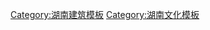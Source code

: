 {{Navbox
|name = 湖湘建筑
|title = 湖湘建筑
|titlestyle =
|image =
|groupstyle = 
|listclass = hlist
|state = {{{state<includeonly>|collapsed</includeonly>}}}
|group1 = 城镇和城防
|list1 = 
* [[长沙古城]] 
* [[茶陵古城墙|茶陵古城]] 
* [[黔城古镇]]
* [[洪江古建築群|洪江古城]]
* [[凤凰古城]]
* [[武冈古城]]
|group2 = 文教建筑
|list2 = {{Navbox subgroup
        |group1=文庙
        |list1=
* [[岳州文庙]]
* [[宁远文庙]]
* [[浏阳文庙]]
* [[零陵文庙]]
* [[澧县文庙]]
* [[凤凰文庙]]
* [[乾州文庙]]
* [[湘潭文庙]]
* [[石门文庙]]
* [[湘乡文庙]]
        |group2=书院
        |list2=
* [[岳麓书院]]
* [[东山书院 (湘乡)|东山书院]]
* [[文华书院]]
* [[天岳书院]]
* [[洣泉书院]]
* [[鉴湖书院]]
* [[恭城书院]]
* [[潕溪书院]]
}}
|group3 = 宗教祠庙
|list3 = {{Navbox subgroup
        |group1=佛教
        |list1=
* [[南岳大庙]]
* [[麓山寺]]
* [[衡山南台寺]]
* [[开福寺 (长沙)|长沙开福寺]]
* [[湘乡云门寺]]
* [[空灵寺|株洲空灵寺]]
* [[龙兴寺 (沅陵)|沅陵龙兴寺]]
* [[密印寺|宁乡密印寺]]
        |group2=道教
        |list2=
* [[陶公庙|长沙陶公庙]]
* [[水府庙|邵阳水府庙]]
* [[永顺祖师殿]]
        |group3=塔
        |list3=
* [[慈氏塔|岳阳慈氏塔]]
* [[邵阳北塔]]
* [[赤峰塔|洪江赤峰塔]]
* [[永州回龙塔]]
* [[望城惜字塔]]
* [[汝城文塔]]
* [[武冈凌云塔]]
* [[澧县蜚云塔]]
* [[长沙舍利塔]]
        |group4=祠
        |list4=
* [[屈子祠]]
* [[柳子庙|柳子祠]]
* [[蔡侯祠]]
        |group5=宗祠
        |list5=
* [[凤凰陈家祠]]
* [[金塘杨氏宗祠]]
* [[曲塘杨氏宗祠]]
* [[汝城卢氏家庙]]
* [[汝城叶氏家庙]]
}}
|group4 = 会馆
|list4 =
* [[湘潭鲁班殿]]
* [[芷江天后宫]]
* [[湘潭关圣殿]]
* [[凤凰万寿宫]]
|group5 = 风景园林
|list5 =
* [[岳阳楼]]
* [[天心阁|长沙天心阁]]
* [[黔阳芙蓉楼]]
* [[黔城钟鼓楼]]
* [[自卑亭]]
* [[爱晚亭]]
* [[双清亭]]
* [[裴公亭]]
* [[朗吟亭]]
* [[传书亭]]
* [[风雩亭]]
* [[吹香亭]]
* [[赫曦台]]
|group6=[[湖南民居|民居]]
|list6={{Navbox subgroup
        |group1=村落
        |list1=
* [[张谷英村]]
* [[板梁村]]
* [[兰溪村]]
* [[五宝田村]]
* [[拉毫营盘寨]]
* [[高椅村]]
* [[芋头村]]
* [[中田村]]
* [[洪江窨子屋]]
* [[沈家大屋]]
        |group6=民居
        |list6=
* [[锦绶堂]]
* [[谭嗣同故居]]
* [[富厚堂]]
* [[荫家堂]]
* [[黄家大屋]]
* [[岁圆楼]]
}}
|group7=桥
|list7=
* [[寿隆桥]]
* [[新安桥]]
* [[三眼桥]]
* [[回龙桥]]
* [[洗车河廊桥]]
* [[定远桥]]
* [[穆公桥]]
* [[普修桥]]
|group8=牌坊
|list8=
* [[汝城绣衣坊]]
* [[澧县余家牌坊]]
* [[岳阳刘来氏牌坊]]
* [[永顺子孙永享牌坊]]
* [[西文庙坪牌坊]]
* [[芙蓉楼牌坊]]
|group9=墓葬
|list9=
* [[福王墓]]
* [[张南轩墓|张栻墓]]
* [[曾国藩墓]]
* [[谭继洵墓]]
|below = 主条目：[[湖湘建筑]]
}}
<noinclude>
[[Category:湖南建筑模板]]
[[Category:湖南文化模板]]
</noinclude>